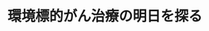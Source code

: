 ﻿---
title: "環境標的がん治療の明日を探る"
category: "生命理工学院"
vol: 72
interviewee: "近藤 科江"
url: ""
tags: []
pdf: "72-6-kondo.pdf"
career: ""
preface: "現在、日本人の死因として最も多いのはがんで ある。がんの特効薬は未だ開発されておらず、多 くのがん患者が特効薬の開発を待ち望んでいる。 近藤先生は、がん細胞の中の低酸素領域と呼ば れる特徴的な部分に注目した。先生はこの低酸素 領域に着目し、融合タンパク質を用いて、この部 分に有効ながん治療薬の開発を目指している。 また、先生は新しい動物実験の手法も考案して いる。治療薬を実用化するためには動物実験が非 常に重要であるためだ。本稿では、これらの先生 の研究について簡単に紹介していこう。"
---
